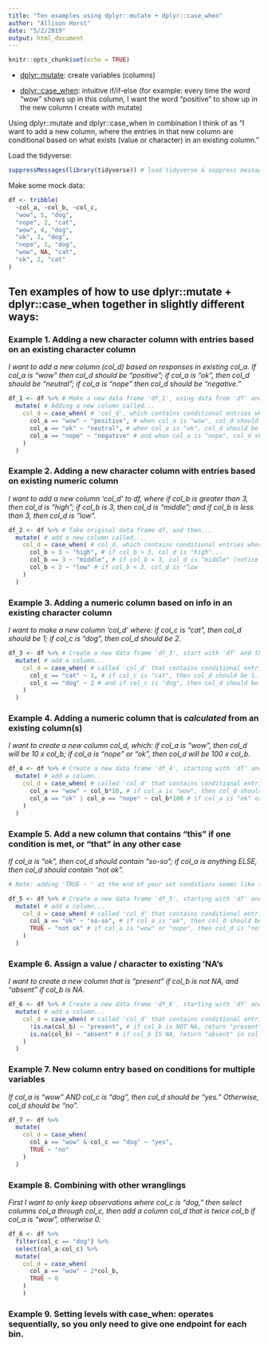 ```yaml
---
title: "Ten examples using dplyr::mutate + dplyr::case_when"
author: "Allison Horst"
date: "5/2/2019"
output: html_document
---
```


```r
knitr::opts_chunk$set(echo = TRUE)
```

- [dplyr::mutate](https://dplyr.tidyverse.org/reference/mutate.html): create variables (columns) 

- [dplyr::case_when](https://dplyr.tidyverse.org/reference/case_when.html): intuitive if/if-else (for example: every time the word "wow" shows up in this column, I want the word "positive" to show up in the new column I create with mutate)

Using dplyr::mutate and dplyr::case_when in combination I think of as "I want to add a new column, where the entries in that new column are conditional based on what exists (value or character) in an existing column."

Load the tidyverse:
```r
suppressMessages(library(tidyverse)) # load tidyverse & suppress messages
```

Make some mock data: 
```r
df <- tribble(
  ~col_a, ~col_b, ~col_c,
  "wow", 5, "dog",
  "nope", 2, "cat",
  "wow", 4, "dog",
  "ok", 3, "dog",
  "nope", 1, "dog",
  "wow", NA, "cat",
  "ok", 2, "cat"
)

```

## Ten examples of how to use dplyr::mutate + dplyr::case_when together in slightly different ways: 

### Example 1. Adding a new character column with entries based on an existing character column

*I want to add a new column (col_d) based on responses in existing col_a. If col_a is "wow" then col_d should be "positive"; if col_a is "ok", then col_d should be "neutral"; if col_a is "nope" then col_d should be "negative."*

```r

df_1 <- df %>% # Make a new data frame 'df_1', using data from 'df' and then...
  mutate( # Adding a new column called...
    col_d = case_when( # 'col_d', which contains conditional entries where...
      col_a == "wow" ~ "positive", # when col_a is "wow", col_d should be "positive"...
      col_a == "ok" ~ "neutral", # when col_a is "ok", col_d should be "neutral"...
      col_a == "nope" ~ "negative" # and when col_a is "nope", col_d should be "negative"
    )
  )

```

### Example 2. Adding a new character column with entries based on existing numeric column

*I want to add a new column 'col_d' to df, where if col_b is greater than 3, then col_d is "high"; if col_b is 3, then col_d is "middle"; and if col_b is less than 3, then col_d is "low".*

```r

df_2 <- df %>% # Take original data frame df, and then...
  mutate( # add a new column called....
    col_d = case_when( # col_d, which contains conditional entries where...
      col_b > 3 ~ "high", # if col_b > 3, col_d is "high"...
      col_b == 3 ~ "middle", # if col_b = 3, col_d is "middle" (notice double == here)...
      col_b < 3 ~ "low" # if col_b < 3, col_d is "low
    )
  )

```

### Example 3. Adding a numeric column based on info in an existing character column

*I want to make a new column 'col_d' where: if col_c is "cat", then col_d should be 1; if col_c is "dog", then col_d should be 2.*

```r

df_3 <- df %>% # Create a new data frame 'df_3', start with 'df' and then...
  mutate( # add a column...
    col_d = case_when( # called 'col_d' that contains conditional entries where...
      col_c == "cat" ~ 1, # if col_c is "cat", then col_d should be 1...
      col_c == "dog" ~ 2 # and if col_c is "dog", then col_d should be 2
    )
  )

```

### Example 4. Adding a numeric column that is *calculated* from an existing column(s)

*I want to create a new column col_d, which: if col_a is "wow", then col_d will be 10 x col_b; if col_a is "nope" or "ok", then col_d will be 100 x col_b.*

```r

df_4 <- df %>% # Create a new data frame 'df_4', starting with 'df' and then...
  mutate( # add a column...
    col_d = case_when( # called 'col_d' that contains conditional entries where...
      col_a == "wow" ~ col_b*10, # if col_a is "wow", then col_d should be 10*col_b...
      col_a == "ok" | col_a == "nope" ~ col_b*100 # if col_a is "ok" or "nope", then col_d = 100*col_b
    )
  )

```

### Example 5. Add a new column that contains "this" if one condition is met, or "that" in any other case

*If col_a is "ok", then col_d should contain "so-so"; if col_a is anything ELSE, then col_d should contain "not ok".*

```r

# Note: adding 'TRUE ~ ' at the end of your set conditions seems like (?) saying "and for any other scenarios that I haven't specified, set those to [this thing]."

df_5 <- df %>% # Create a new data frame 'df_5', starting with 'df' and then...
  mutate( # add a column...
    col_d = case_when( # called 'col_d' that contains conditional entries where...
      col_a == "ok" ~ "so-so", # if col_a is "ok", then col_d should be "so-so"...
      TRUE ~ "not ok" # if col_a is "wow" or "nope", then col_d is "not ok"
    )
  )

```

### Example 6. Assign a value / character to existing 'NA's

*I want to create a new column that is "present" if col_b is not NA, and "absent" if col_b is NA.*

```r

df_6 <- df %>% # Create a new data frame 'df_6', starting with 'df' and then...
  mutate( # add a column...
    col_d = case_when( # called 'col_d' that contains conditional entries where...
      !is.na(col_b) ~ "present", # if col_b is NOT NA, return "present" in col_d
      is.na(col_b) ~ "absent" # if col_b IS NA, return "absent" in col_d
    )
  )

```

### Example 7. New column entry based on conditions for multiple variables

*If col_a is "wow" AND col_c is "dog", then col_d should be "yes." Otherwise, col_d should be "no".*

```r

df_7 <- df %>% 
  mutate( 
    col_d = case_when(
      col_a == "wow" & col_c == "dog" ~ "yes",
      TRUE ~ "no"
    )
  )

```

### Example 8. Combining with other wranglings

*First I want to only keep observations where col_c is "dog," then select columns col_a through col_c, then add a column col_d that is twice col_b if col_a is "wow", otherwise 0.*

```r

df_8 <- df %>% 
  filter(col_c == "dog") %>% 
  select(col_a:col_c) %>% 
  mutate(
    col_d = case_when(
      col_a == "wow" ~ 2*col_b,
      TRUE ~ 0
    )
    )

```

### Example 9. Setting levels with case_when: operates sequentially, so you only need to give one endpoint for each bin.

```r

```


